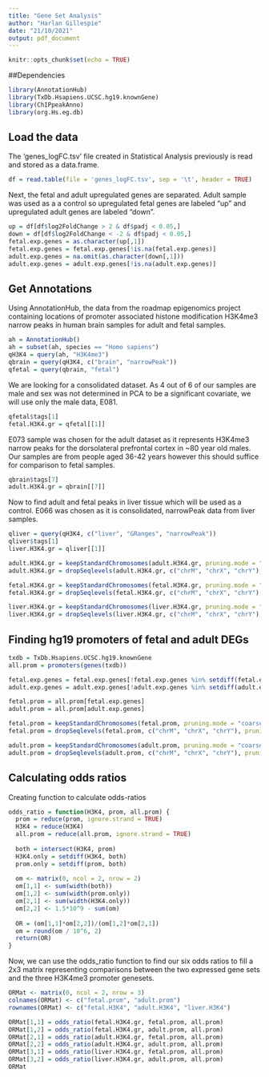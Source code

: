 ```yaml
---
title: "Gene Set Analysis"
author: "Harlan Gillespie"
date: "21/10/2021"
output: pdf_document
---
```


```r
knitr::opts_chunk$set(echo = TRUE)
```

##Dependencies

```r
library(AnnotationHub)
library(TxDb.Hsapiens.UCSC.hg19.knownGene)
library(ChIPpeakAnno)
library(org.Hs.eg.db)
```


## Load the data

The 'genes_logFC.tsv' file created in Statistical Analysis previously is read and stored as a data.frame.

```r
df = read.table(file = 'genes_logFC.tsv', sep = '\t', header = TRUE)
```

Next, the fetal and adult upregulated genes are separated. Adult sample was used as a a control so upregulated fetal genes are labeled "up" and upregulated adult genes are labeled "down".

```r
up = df[df$log2FoldChange > 2 & df$padj < 0.05,]
down = df[df$log2FoldChange < -2 & df$padj < 0.05,]
fetal.exp.genes = as.character(up[,1])
fetal.exp.genes = fetal.exp.genes[!is.na(fetal.exp.genes)]
adult.exp.genes = na.omit(as.character(down[,1]))
adult.exp.genes = adult.exp.genes[!is.na(adult.exp.genes)]
```

## Get Annotations

Using AnnotationHub, the data from the roadmap epigenomics project containing locations of promoter associated histone modification H3K4me3 narrow peaks in human brain samples for adult and fetal samples.
```r
ah = AnnotationHub()
ah = subset(ah, species == "Homo sapiens")
qH3K4 = query(ah, "H3K4me3")
qbrain = query(qH3K4, c("brain", "narrowPeak"))
qfetal = query(qbrain, "fetal")

```

We are looking for a consolidated dataset. As 4 out of 6 of our samples are male and sex was not determined in PCA to be a significant covariate, we will use only the male data, E081.

```r
qfetal$tags[1]
fetal.H3K4.gr = qfetal[[1]]
```

E073 sample was chosen for the adult dataset as it represents H3K4me3 narrow peaks for the dorsolateral prefrontal cortex in ~80 year old males. Our samples are from people aged 36-42 years however this should suffice for comparison to fetal samples.

```r
qbrain$tags[7]
adult.H3K4.gr = qbrain[[7]]
```

Now to find adult and fetal peaks in liver tissue which will be used as a control. E066 was chosen as it is consolidated, narrowPeak data from liver samples.

```r
qliver = query(qH3K4, c("liver", "GRanges", "narrowPeak"))
qliver$tags[1]
liver.H3K4.gr = qliver[[1]]
```
```r
adult.H3K4.gr = keepStandardChromosomes(adult.H3K4.gr, pruning.mode = "coarse")
adult.H3K4.gr = dropSeqlevels(adult.H3K4.gr, c("chrM", "chrX", "chrY"), pruning.mode = "coarse")

fetal.H3K4.gr = keepStandardChromosomes(fetal.H3K4.gr, pruning.mode = "coarse")
fetal.H3K4.gr = dropSeqlevels(fetal.H3K4.gr, c("chrM", "chrX", "chrY"), pruning.mode = "coarse")

liver.H3K4.gr = keepStandardChromosomes(liver.H3K4.gr, pruning.mode = "coarse")
liver.H3K4.gr = dropSeqlevels(liver.H3K4.gr, c("chrM", "chrX", "chrY"), pruning.mode = "coarse")
```



## Finding hg19 promoters of fetal and adult DEGs


```r
txdb = TxDb.Hsapiens.UCSC.hg19.knownGene
all.prom = promoters(genes(txdb))

fetal.exp.genes = fetal.exp.genes[!fetal.exp.genes %in% setdiff(fetal.exp.genes, all.prom$gene_id)]
adult.exp.genes = adult.exp.genes[!adult.exp.genes %in% setdiff(adult.exp.genes, all.prom$gene_id)]

fetal.prom = all.prom[fetal.exp.genes]
adult.prom = all.prom[adult.exp.genes]

fetal.prom = keepStandardChromosomes(fetal.prom, pruning.mode = "coarse")
fetal.prom = dropSeqlevels(fetal.prom, c("chrM", "chrX", "chrY"), pruning.mode = "coarse")

adult.prom = keepStandardChromosomes(adult.prom, pruning.mode = "coarse")
adult.prom = dropSeqlevels(adult.prom, c("chrM", "chrX", "chrY"), pruning.mode = "coarse")
```


## Calculating odds ratios

Creating function to calculate odds-ratios

```r
odds_ratio = function(H3K4, prom, all.prom) {
  prom = reduce(prom, ignore.strand = TRUE)
  H3K4 = reduce(H3K4)
  all.prom = reduce(all.prom, ignore.strand = TRUE)
  
  both = intersect(H3K4, prom)
  H3K4.only = setdiff(H3K4, both)
  prom.only = setdiff(prom, both)
  
  om <- matrix(0, ncol = 2, nrow = 2)
  om[1,1] <- sum(width(both))
  om[1,2] <- sum(width(prom.only))
  om[2,1] <- sum(width(H3K4.only))
  om[2,2] <- 1.5*10^9 - sum(om)
  
  OR = (om[1,1]*om[2,2])/(om[1,2]*om[2,1])
  om = round(om / 10^6, 2)
  return(OR)
}
```

Now, we can use the odds_ratio function to find our six odds ratios to fill a 2x3 matrix representing comparisons between the two expressed gene sets and the three H3K4me3 promoter genesets.

```r
ORMat <- matrix(0, ncol = 2, nrow = 3)
colnames(ORMat) <- c("fetal.prom", "adult.prom")
rownames(ORMat) <- c("fetal.H3K4", "adult.H3K4", "liver.H3K4")
```



```r
ORMat[1,1] = odds_ratio(fetal.H3K4.gr, fetal.prom, all.prom)
ORMat[1,2] = odds_ratio(fetal.H3K4.gr, adult.prom, all.prom)
ORMat[2,1] = odds_ratio(adult.H3K4.gr, fetal.prom, all.prom)
ORMat[2,2] = odds_ratio(adult.H3K4.gr, adult.prom, all.prom)
ORMat[3,1] = odds_ratio(liver.H3K4.gr, fetal.prom, all.prom)
ORMat[3,2] = odds_ratio(liver.H3K4.gr, adult.prom, all.prom)
ORMat
```


